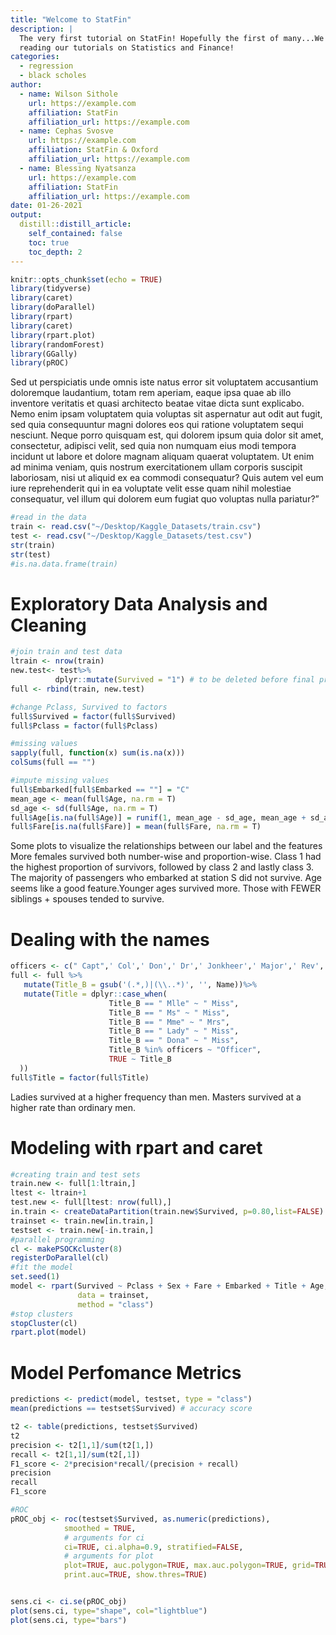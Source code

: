 ```yaml
---
title: "Welcome to StatFin"
description: |
  The very first tutorial on StatFin! Hopefully the first of many...We hope you will enjoy 
  reading our tutorials on Statistics and Finance!
categories:
  - regression
  - black scholes
author:
  - name: Wilson Sithole 
    url: https://example.com
    affiliation: StatFin
    affiliation_url: https://example.com
  - name: Cephas Svosve 
    url: https://example.com
    affiliation: StatFin & Oxford
    affiliation_url: https://example.com
  - name: Blessing Nyatsanza 
    url: https://example.com
    affiliation: StatFin
    affiliation_url: https://example.com
date: 01-26-2021
output:
  distill::distill_article:
    self_contained: false
    toc: true
    toc_depth: 2
---
```


```r
knitr::opts_chunk$set(echo = TRUE)
library(tidyverse)
library(caret)
library(doParallel)
library(rpart)
library(caret)
library(rpart.plot)
library(randomForest)
library(GGally)
library(pROC)

```


Sed ut perspiciatis unde omnis iste natus error sit voluptatem accusantium doloremque laudantium, totam rem aperiam, eaque ipsa quae ab illo inventore veritatis et quasi architecto beatae vitae dicta sunt explicabo. Nemo enim ipsam voluptatem quia voluptas sit aspernatur aut odit aut fugit, sed quia consequuntur magni dolores eos qui ratione voluptatem sequi nesciunt. Neque porro quisquam est, qui dolorem ipsum quia dolor sit amet, consectetur, adipisci velit, sed quia non numquam eius modi tempora incidunt ut labore et dolore magnam aliquam quaerat voluptatem. Ut enim ad minima veniam, quis nostrum exercitationem ullam corporis suscipit laboriosam, nisi ut aliquid ex ea commodi consequatur? Quis autem vel eum iure reprehenderit qui in ea voluptate velit esse quam nihil molestiae consequatur, vel illum qui dolorem eum fugiat quo voluptas nulla pariatur?"

```r
#read in the data 
train <- read.csv("~/Desktop/Kaggle_Datasets/train.csv")
test <- read.csv("~/Desktop/Kaggle_Datasets/test.csv")
str(train)
str(test)
#is.na.data.frame(train)
```

# Exploratory Data Analysis and Cleaning

```r
#join train and test data
ltrain <- nrow(train)
new.test<- test%>%
          dplyr::mutate(Survived = "1") # to be deleted before final predictions are made 
full <- rbind(train, new.test) 

#change Pclass, Survived to factors 
full$Survived = factor(full$Survived)
full$Pclass = factor(full$Pclass) 

#missing values
sapply(full, function(x) sum(is.na(x)))
colSums(full == "")

#impute missing values 
full$Embarked[full$Embarked == ""] = "C"
mean_age <- mean(full$Age, na.rm = T)
sd_age <- sd(full$Age, na.rm = T) 
full$Age[is.na(full$Age)] = runif(1, mean_age - sd_age, mean_age + sd_age)
full$Fare[is.na(full$Fare)] = mean(full$Fare, na.rm = T)

```

Some plots to visualize the relationships between our label and the features 
More females survived both number-wise and proportion-wise. 
Class 1 had the highest proportion of survivors, followed by class 2 and lastly class 3. 
The majority of passengers who embarked at station S did not survive. 
Age seems like a good feature.Younger ages survived more. 
Those with FEWER siblings + spouses tended to survive.

# Dealing with the names 

```r
officers <- c(" Capt",' Col',' Don',' Dr',' Jonkheer',' Major',' Rev',' Sir',' the Countess')
full <- full %>%
   mutate(Title_B = gsub('(.*,)|(\\..*)', '', Name))%>%
   mutate(Title = dplyr::case_when(
                      Title_B == " Mlle" ~ " Miss",
                      Title_B == " Ms" ~ " Miss",
                      Title_B == " Mme" ~ " Mrs",
                      Title_B == " Lady" ~ " Miss",
                      Title_B == " Dona" ~ " Miss",
                      Title_B %in% officers ~ "Officer",
                      TRUE ~ Title_B
  ))
full$Title = factor(full$Title)

```

Ladies survived at a higher frequency than men. Masters survived at a higher rate than ordinary men.

# Modeling with rpart and caret 

```r
#creating train and test sets
train.new <- full[1:ltrain,]
ltest <- ltrain+1
test.new <- full[ltest: nrow(full),]
in.train <- createDataPartition(train.new$Survived, p=0.80,list=FALSE)
trainset <- train.new[in.train,]
testset <- train.new[-in.train,]
#parallel programming 
cl <- makePSOCKcluster(8)
registerDoParallel(cl)
#fit the model 
set.seed(1)
model <- rpart(Survived ~ Pclass + Sex + Fare + Embarked + Title + Age,
               data = trainset,
               method = "class")
#stop clusters 
stopCluster(cl) 
rpart.plot(model) 
```

# Model Perfomance Metrics 

```r
predictions <- predict(model, testset, type = "class")
mean(predictions == testset$Survived) # accuracy score 

t2 <- table(predictions, testset$Survived) 
t2 
precision <- t2[1,1]/sum(t2[1,])
recall <- t2[1,1]/sum(t2[,1])
F1_score <- 2*precision*recall/(precision + recall)
precision
recall
F1_score

#ROC
pROC_obj <- roc(testset$Survived, as.numeric(predictions),
            smoothed = TRUE,
            # arguments for ci
            ci=TRUE, ci.alpha=0.9, stratified=FALSE,
            # arguments for plot
            plot=TRUE, auc.polygon=TRUE, max.auc.polygon=TRUE, grid=TRUE,
            print.auc=TRUE, show.thres=TRUE)


sens.ci <- ci.se(pROC_obj)
plot(sens.ci, type="shape", col="lightblue")
plot(sens.ci, type="bars")

```


